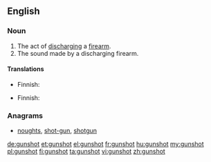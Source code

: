 ==English==

===Noun===
{{en-noun}}

# The act of [[discharge|discharging]] a [[firearm]].
# The sound made by a discharging firearm.

====Translations====
{{trans-top|act of discharging a firearm}}
* Finnish: {{t|fi|laukaus}}
{{trans-mid}}
{{trans-bottom}}

{{trans-top|the sound made}}
* Finnish: {{t|fi|laukaus}}
{{trans-mid}}
{{trans-bottom}}

===Anagrams===
* [[noughts#English|noughts]], [[shot-gun#English|shot-gun]], [[shotgun#English|shotgun]]

[[de:gunshot]]
[[et:gunshot]]
[[el:gunshot]]
[[fr:gunshot]]
[[hu:gunshot]]
[[my:gunshot]]
[[pl:gunshot]]
[[fi:gunshot]]
[[ta:gunshot]]
[[vi:gunshot]]
[[zh:gunshot]]